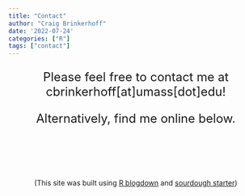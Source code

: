 ```yaml
---
title: "Contact"
author: "Craig Brinkerhoff"
date: '2022-07-24'
categories: ["R"]
tags: ["contact"]
---
```

<font size="5"><div style="text-align: justify">
<center>
Please feel free to contact me at cbrinkerhoff[at]umass[dot]edu!

Alternatively, find me online below.

</center>

<br>
</font>
<center>
<a href="mailto:cbrinkerhoff@umass.edu" target="_blank">
<i class="fa fa-envelope fa-5x" aria-hidden="true" size=5></i></a>
<a href="https://scholar.google.com/citations?user=PSOHzbQAAAAJ&hl=en" target="_blank">
<i class="fa fa-graduation-cap fa-5x" aria-hidden="true" size=5"></i></a>
<a href="https://github.com/craigbrinkerhoff" target="_blank">
<i class="fa fa-github fa-5x" aria-hidden="true" size=5></i></a>
<a href="https://twitter.com/CraigBrinkerhof" target="_blank">
<i class="fa fa-twitter fa-5x" aria-hidden="true" size=5></i></a>
<a href="https://orcid.org/0000-0001-6701-4835" target="_blank">
<i class="fab fa-orcid fa-5x" aria-hidden="true" size=5></i></a>
</center>
<br><br><br>
<center>
(This site was built using <a href="https://github.com/rstudio/blogdown" target="_blank">R blogdown</a> and <a href="https://github.com/jack-alope/sourgough-starter" target="_blank">sourdough starter</a>)
</center>
